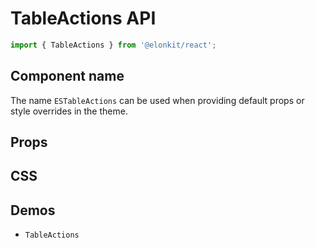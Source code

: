 
<Meta title="Components API/TableActions" />

# TableActions API

```js
import { TableActions } from '@elonkit/react';
```

## Component name

The name `ESTableActions` can be used when providing default props or style overrides in the theme.

## Props

<InterfaceTable name="TableActionsProps" variant="props" />

## CSS

<InterfaceTable name="TableActionsClasses" variant="css" />

## Demos

<ul>
  <li>
    <LinkTo kind="components-tableactions" story="demo">
      <code>TableActions</code>
    </LinkTo>
  </li>
</ul>
